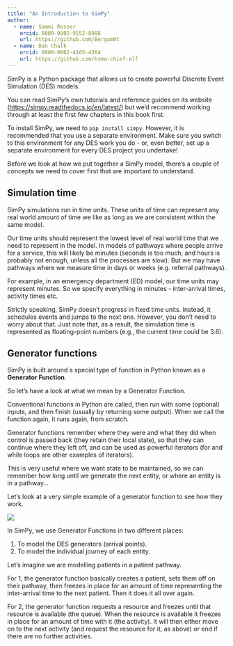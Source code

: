 ```yaml
---
title: "An Introduction to SimPy"
author:
  - name: Sammi Rosser
    orcid: 0000-0002-9552-8988
    url: https://github.com/Bergam0t
  - name: Dan Chalk
    orcid: 0000-0002-4165-4364
    url: https://github.com/hsma-chief-elf
---
```


SimPy is a Python package that allows us to create powerful Discrete Event Simulation (DES) models.

You can read SimPy's own tutorials and reference guides on its website (<https://simpy.readthedocs.io/en/latest/>) but we'd recommend working through at least the first few chapters in this book first.

:::{.callout-note}
To install SimPy, we need to `pip install simpy`.  However, it is recommended that you use a separate environment.  Make sure you switch to this environment for any DES work you do - or, even better, set up a separate environment for every DES project you undertake!
:::

Before we look at how we put together a SimPy model, there’s a couple of concepts we need to cover first that are important to understand.

## Simulation time

SimPy simulations run in time units.  These units of time can represent any real world amount of time we like as long as we are consistent within the same model.

Our time units should represent the lowest level of real world time that we need to represent in the model.  In models of pathways where people arrive for a service, this will likely be minutes (seconds is too much, and hours is probably not enough, unless all the processes are slow).  But we may have pathways where we measure time in days or weeks (e.g. referral pathways).

For example, in an emergency department (ED) model, our time units may represent minutes.  So we specify everything in minutes - inter-arrival times, activity times etc.

:::{.callout-note}
Strictly speaking, SimPy doesn’t progress in fixed time units. Instead, it schedules events and jumps to the next one. However, you don’t need to worry about that. Just note that, as a result, the simulation time is represented as floating-point numbers (e.g., the current time could be 3.6).
:::

## Generator functions

SimPy is built around a special type of function in Python known as a **Generator Function**.

So let’s have a look at what we mean by a Generator Function.

Conventional functions in Python are called, then run with some (optional) inputs, and then finish (usually by returning some output).  When we call the function again, it runs again, from scratch.

Generator functions remember where they were and what they did when control is passed back (they retain their local state), so that they can continue where they left off, and can be used as powerful iterators (for and while loops are other examples of iterators).

This is very useful where we want state to be maintained, so we can remember how long until we generate the next entity, or where an entity is in a pathway…

Let’s look at a very simple example of a generator function to see how they work.

![](images/generator_func_example.png)

In SimPy, we use Generator Functions in two different places:

1. To model the DES generators (arrival points).
2. To model the individual journey of each entity.

Let’s imagine we are modelling patients in a patient pathway.

For 1, the generator function basically creates a patient, sets them off on their pathway, then freezes in place for an amount of time representing the inter-arrival time to the next patient.  Then it does it all over again.

For 2, the generator function requests a resource and freezes until that resource is available (the queue).  When the resource is available it freezes in place for an amount of time with it (the activity).  It will then either move on to the next activity (and request the resource for it, as above) or end if there are no further activities.
